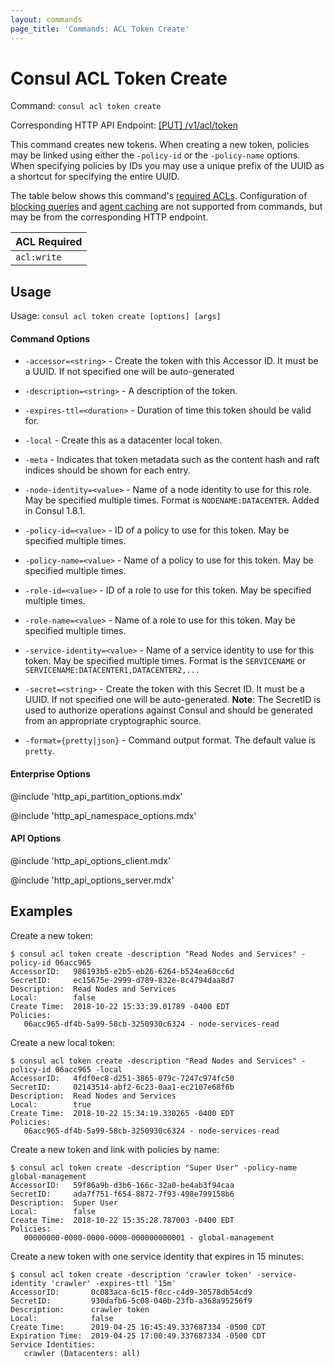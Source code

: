 ```yaml
---
layout: commands
page_title: 'Commands: ACL Token Create'
---
```


# Consul ACL Token Create

Command: `consul acl token create`

Corresponding HTTP API Endpoint: [\[PUT\] /v1/acl/token](/api-docs/acl/tokens#create-a-token)

This command creates new tokens. When creating a new token, policies may be linked using
either the `-policy-id` or the `-policy-name` options. When specifying policies by IDs you
may use a unique prefix of the UUID as a shortcut for specifying the entire UUID.

The table below shows this command's [required ACLs](/api-docs/api-structure#authentication). Configuration of
[blocking queries](/api-docs/features/blocking) and [agent caching](/api-docs/features/caching)
are not supported from commands, but may be from the corresponding HTTP endpoint.

| ACL Required |
| ------------ |
| `acl:write`  |

## Usage

Usage: `consul acl token create [options] [args]`

#### Command Options

- `-accessor=<string>` - Create the token with this Accessor ID. It must be a UUID. If not
  specified one will be auto-generated

- `-description=<string>` - A description of the token.

- `-expires-ttl=<duration>` - Duration of time this token should be valid for.

- `-local` - Create this as a datacenter local token.

- `-meta` - Indicates that token metadata such as the content hash and raft indices should be shown
  for each entry.

- `-node-identity=<value>` - Name of a node identity to use for this role. May
  be specified multiple times. Format is `NODENAME:DATACENTER`. Added in Consul
  1.8.1.

- `-policy-id=<value>` - ID of a policy to use for this token. May be specified multiple times.

- `-policy-name=<value>` - Name of a policy to use for this token. May be specified multiple times.

- `-role-id=<value>` - ID of a role to use for this token. May be specified multiple times.

- `-role-name=<value>` - Name of a role to use for this token. May be specified multiple times.

- `-service-identity=<value>` - Name of a service identity to use for this
  token. May be specified multiple times. Format is the `SERVICENAME` or
  `SERVICENAME:DATACENTER1,DATACENTER2,...`

- `-secret=<string>` - Create the token with this Secret ID. It must be a UUID. If not
  specified one will be auto-generated.
  **Note**: The SecretID is used to authorize operations against Consul and should
  be generated from an appropriate cryptographic source.

- `-format={pretty|json}` - Command output format. The default value is `pretty`.

#### Enterprise Options

@include 'http_api_partition_options.mdx'

@include 'http_api_namespace_options.mdx'

#### API Options

@include 'http_api_options_client.mdx'

@include 'http_api_options_server.mdx'

## Examples

Create a new token:

```shell-session
$ consul acl token create -description "Read Nodes and Services" -policy-id 06acc965
AccessorID:   986193b5-e2b5-eb26-6264-b524ea60cc6d
SecretID:     ec15675e-2999-d789-832e-8c4794daa8d7
Description:  Read Nodes and Services
Local:        false
Create Time:  2018-10-22 15:33:39.01789 -0400 EDT
Policies:
   06acc965-df4b-5a99-58cb-3250930c6324 - node-services-read
```

Create a new local token:

```shell-session
$ consul acl token create -description "Read Nodes and Services" -policy-id 06acc965 -local
AccessorID:   4fdf0ec8-d251-3865-079c-7247c974fc50
SecretID:     02143514-abf2-6c23-0aa1-ec2107e68f6b
Description:  Read Nodes and Services
Local:        true
Create Time:  2018-10-22 15:34:19.330265 -0400 EDT
Policies:
   06acc965-df4b-5a99-58cb-3250930c6324 - node-services-read
```

Create a new token and link with policies by name:

```shell-session
$ consul acl token create -description "Super User" -policy-name global-management
AccessorID:   59f86a9b-d3b6-166c-32a0-be4ab3f94caa
SecretID:     ada7f751-f654-8872-7f93-498e799158b6
Description:  Super User
Local:        false
Create Time:  2018-10-22 15:35:28.787003 -0400 EDT
Policies:
   00000000-0000-0000-0000-000000000001 - global-management
```

Create a new token with one service identity that expires in 15 minutes:

```shell-session
$ consul acl token create -description 'crawler token' -service-identity 'crawler' -expires-ttl '15m'
AccessorID:       0c083aca-6c15-f0cc-c4d9-30578db54cd9
SecretID:         930dafb6-5c08-040b-23fb-a368a95256f9
Description:      crawler token
Local:            false
Create Time:      2019-04-25 16:45:49.337687334 -0500 CDT
Expiration Time:  2019-04-25 17:00:49.337687334 -0500 CDT
Service Identities:
   crawler (Datacenters: all)
```
